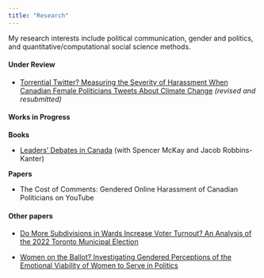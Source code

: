 ```yaml
---
title: "Research"
---
```


My research interests include political communication, gender and politics, and quantitative/computational social science methods.

#### Under Review

-   [Torrential Twitter? Measuring the Severity of Harassment When Canadian Female Politicians Tweets About Climate Change](https://github.com/InessaDeAngelis/Torrential_Twitter_Paper/blob/main/Outputs/Paper/paper_for_pub.pdf) *(revised and resubmitted)*


#### Works in Progress

**Books**

-   [Leaders' Debates in Canada](https://github.com/InessaDeAngelis/Leaders_Debates) (with Spencer McKay and Jacob Robbins-Kanter)

**Papers**

-   The Cost of Comments: Gendered Online Harassment of Canadian Politicians on YouTube

#### Other papers

-   [Do More Subdivisions in Wards Increase Voter Turnout? An Analysis of the 2022 Toronto Municipal Election](/pdfs/toronto_elections_paper.pdf)

-   [Women on the Ballot? Investigating Gendered Perceptions of the Emotional Viability of Women to Serve in Politics](/pdfs/women_in_politics_paper_pub.pdf)
